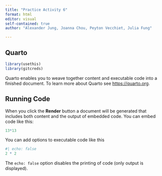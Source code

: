```yaml
---
title: "Practice Activity 6"
format: html
editor: visual
self-contained: true
author: "Alexander Jung, Joanna Chou, Peyton Vecchiet, Julia Fung"

---
```


## Quarto

```r
library(usethis)
library(gitcreds)
```

Quarto enables you to weave together content and executable code into a finished document. To learn more about Quarto see <https://quarto.org>.

## Running Code

When you click the **Render** button a document will be generated that includes both content and the output of embedded code. You can embed code like this:

```r

13*13

```

You can add options to executable code like this

```r
#| echo: false
2 * 2
```

The `echo: false` option disables the printing of code (only output is displayed).
